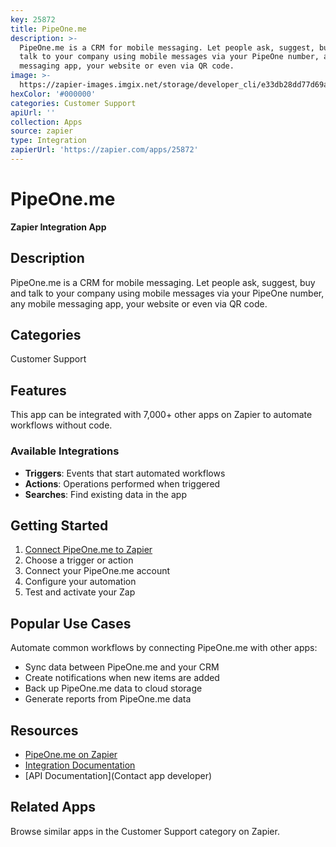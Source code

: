```yaml
---
key: 25872
title: PipeOne.me
description: >-
  PipeOne.me is a CRM for mobile messaging. Let people ask, suggest, buy and
  talk to your company using mobile messages via your PipeOne number, any mobile
  messaging app, your website or even via QR code.
image: >-
  https://zapier-images.imgix.net/storage/developer_cli/e33db28dd77d69a9d6090844acefa4a3.png?auto=format%2Ccompress&ixlib=python-3.0.0&q=50
hexColor: '#000000'
categories: Customer Support
apiUrl: ''
collection: Apps
source: zapier
type: Integration
zapierUrl: 'https://zapier.com/apps/25872'
---
```

# PipeOne.me

**Zapier Integration App**

## Description

PipeOne.me is a CRM for mobile messaging. Let people ask, suggest, buy and talk to your company using mobile messages via your PipeOne number, any mobile messaging app, your website or even via QR code.

## Categories

Customer Support

## Features

This app can be integrated with 7,000+ other apps on Zapier to automate workflows without code.

### Available Integrations

- **Triggers**: Events that start automated workflows
- **Actions**: Operations performed when triggered
- **Searches**: Find existing data in the app

## Getting Started

1. [Connect PipeOne.me to Zapier](https://zapier.com/apps/25872)
2. Choose a trigger or action
3. Connect your PipeOne.me account
4. Configure your automation
5. Test and activate your Zap

## Popular Use Cases

Automate common workflows by connecting PipeOne.me with other apps:

- Sync data between PipeOne.me and your CRM
- Create notifications when new items are added
- Back up PipeOne.me data to cloud storage
- Generate reports from PipeOne.me data

## Resources

- [PipeOne.me on Zapier](https://zapier.com/apps/25872)
- [Integration Documentation](https://zapier.com/apps/25872/integrations)
- [API Documentation](Contact app developer)

## Related Apps

Browse similar apps in the Customer Support category on Zapier.

